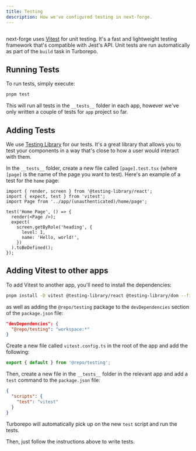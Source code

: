 ```yaml
---
title: Testing
description: How we've configured testing in next-forge.
---
```


<Frame>
  <img src="/images/testing.png" alt="" />
</Frame>

next-forge uses [Vitest](https://vitest.dev/) for unit testing. It's a fast and lightweight testing framework that's compatible with Jest's API. Unit tests are run automatically as part of the `build` task in Turborepo.

## Running Tests

To run tests, simply execute:

```sh title="Terminal"
pnpm test
```

This will run all tests in the `__tests__` folder in each app, however we've only written a couple of tests for `app` project so far.

## Adding Tests

We use [Testing Library](https://testing-library.com/) for our tests. It's a great library that allows you to test your components in a way that's close to how a user would interact with them.

In the `__tests__` folder, create a new file called `[page].test.tsx` (where `[page]` is the name of the page you want to test). Here's an example of a test for the `home` page:

```tsx title="apps/app/__tests__/home.test.tsx"
import { render, screen } from '@testing-library/react';
import { expect, test } from 'vitest';
import Page from '../app/(unauthenticated)/home/page';

test('Home Page', () => {
  render(<Page />);
  expect(
    screen.getByRole('heading', {
      level: 1,
      name: 'Hello, world!',
    })
  ).toBeDefined();
});
```

## Adding Vitest to other apps

To add Vitest to another app, you'll need to install the dependencies:

```sh title="Terminal"
pnpm install -D vitest @testing-library/react @testing-library/dom --filter [app]
```

as well as adding the `@repo/testing` package to the `devDependencies` section of the `package.json` file:

```json title="apps/[app]/package.json {2}"
"devDependencies": {
  "@repo/testing": "workspace:*"
}
```

Create a new file called `vitest.config.ts` in the root of the app and add the following:

```ts title="apps/[app]/vitest.config.ts"
export { default } from '@repo/testing';
```

Then, create a new file in the `__tests__` folder in the relevant app and add a `test` command to the `package.json` file:

```json title="apps/[app]/package.json {3}"
{
  "scripts": {
    "test": "vitest"
  }
}
```

Turborepo will automatically pick up on the new `test` script and run the tests.

Then, just follow the instructions above to write tests.

